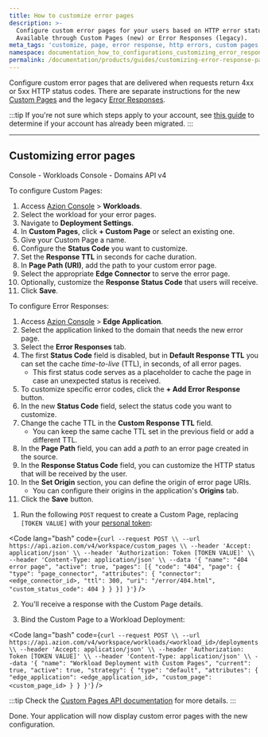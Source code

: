 ```yaml
---
title: How to customize error pages
description: >-
  Configure custom error pages for your users based on HTTP error statuses.
  Available through Custom Pages (new) or Error Responses (legacy).
meta_tags: 'customize, page, error response, http errors, custom pages'
namespace: documentation_how_to_configurations_customizing_error_response_page
permalink: /documentation/products/guides/customizing-error-response-page/
---
```



<Apiv4Rollout />

Configure custom error pages that are delivered when requests return 4xx or 5xx HTTP status codes. There are separate instructions for the new [Custom Pages](/en/documentation/products/secure/custom-pages/) and the legacy [Error Responses](/en/documentation/products/build/edge-application/error-responses/).

:::tip
If you're not sure which steps apply to your account, see [this guide](/en/documentation/products/guides/verify-account-migration/) to determine if your account has already been migrated.
:::

---

## Customizing error pages

<Tabs client:visible>
<Fragment slot="tab.consoleworkloads">Console - Workloads</Fragment>
<Fragment slot="tab.consoledomain">Console - Domains</Fragment>
<Fragment slot="tab.apiv4">API v4</Fragment>

<Fragment slot="panel.consoleworkloads">

To configure Custom Pages:

1. Access [Azion Console](/en/documentation/products/guides/how-to-access-azion-console/) > **Workloads**.
2. Select the workload for your error pages.
3. Navigate to **Deployment Settings**.
4. In **Custom Pages**, click **+ Custom Page** or select an existing one.
5. Give your Custom Page a name.
6. Configure the **Status Code** you want to customize.
7. Set the **Response TTL** in seconds for cache duration.
8. In **Page Path (URI)**, add the path to your custom error page.
9. Select the appropriate **Edge Connector** to serve the error page.
10. Optionally, customize the **Response Status Code** that users will receive.
11. Click **Save**.

<LinkButton link="/en/documentation/products/secure/custom-pages/" label="Learn more about Custom Pages" severity="secondary" />

</Fragment>

<Fragment slot="panel.consoledomain">

To configure Error Responses:

1. Access [Azion Console](/en/documentation/products/guides/how-to-access-azion-console/) > **Edge Application**.
2. Select the application linked to the domain that needs the new error page.
3. Select the **Error Responses** tab.
4. The first **Status Code** field is disabled, but in **Default Response TTL** you can set the cache *time-to-live* (TTL), in seconds, of all error pages.
    - This first status code serves as a placeholder to cache the page in case an unexpected status is received.
5. To customize specific error codes, click the **+ Add Error Response** button.
6. In the new **Status Code** field, select the status code you want to customize.
7. Change the cache TTL in the **Custom Response TTL** field.
   - You can keep the same cache TTL set in the previous field or add a different TTL.
8. In the **Page Path** field, you can add a *path* to an error page created in the source.
9. In the **Response Status Code** field, you can customize the HTTP status that will be received by the user.
10. In the **Set Origin** section, you can define the origin of error page URIs.
    - You can configure their origins in the application's **Origins** tab.
11. Click the **Save** button.

<LinkButton link="/en/documentation/products/build/edge-application/error-responses/" label="Learn more about Error Responses" severity="secondary" />

</Fragment>

<Fragment slot="panel.apiv4">

1. Run the following `POST` request to create a Custom Page, replacing `[TOKEN VALUE]` with your [personal token](/en/documentation/products/guides/personal-tokens/):

<Code lang="bash" code={`curl --request POST \\
  --url https://api.azion.com/v4/workspace/custom_pages \\
  --header 'Accept: application/json' \\
  --header 'Authorization: Token [TOKEN VALUE]' \\
  --header 'Content-Type: application/json' \\
  --data '{
    "name": "404 error page",
    "active": true,
    "pages": [{
      "code": "404",
      "page": {
        "type": "page_connector",
        "attributes": {
          "connector": <edge_connector_id>,
          "ttl": 300,
          "uri": "/error/404.html",
          "custom_status_code": 404
        }
      }
    }]
  }'`} />

2. You'll receive a response with the Custom Page details.

3. Bind the Custom Page to a Workload Deployment:

<Code lang="bash" code={`curl --request POST \\
  --url https://api.azion.com/v4/workspace/workloads/<workload_id>/deployments \\
  --header 'Accept: application/json' \\
  --header 'Authorization: Token [TOKEN VALUE]' \\
  --header 'Content-Type: application/json' \\
  --data '{
    "name": "Workload Deployment with Custom Pages",
    "current": true,
    "active": true,
    "strategy": {
      "type": "default",
      "attributes": {
        "edge_application": <edge_application_id>,
        "custom_page": <custom_page_id>
      }
    }
  }'`} />

:::tip
Check the [Custom Pages API documentation](https://api.azion.com/v4#/operations/GetWorkspaceCustomPages) for more details.
:::

</Fragment>


</Tabs>

Done. Your application will now display custom error pages with the new configuration.



